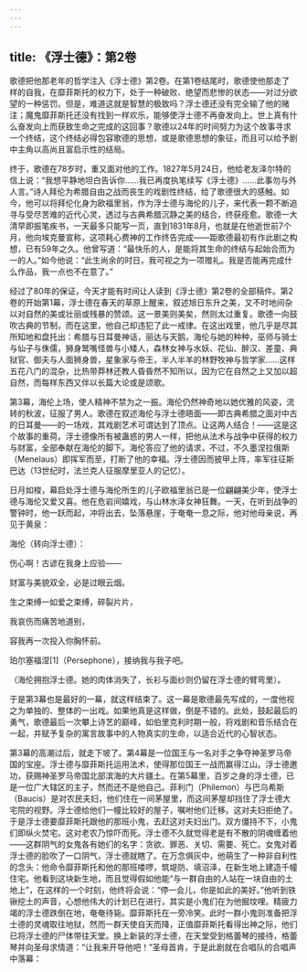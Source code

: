 ```yaml
---
---
---
```

title: 《浮士德》：第2卷
---




歌德把他那老年的哲学注入《浮士德》第2卷。在第1卷结尾时，歌德使他那走了样的自我，在靡菲斯托的权力下，处于一种破败、绝望而悲惨的状态——对过分欲望的一种惩罚。但是，难道这就是智慧的极致吗？浮士德还没有完全输了他的赌注；魔鬼靡菲斯托还没有找到一样欢乐，能够使浮士德不再奋发向上。世上真有什么奋发向上而获致生命之完成的这回事？歌德以24年的时间努力为这个故事寻求一个终结，这个终结必得包容歌德的思想，或是歌德思想的象征，而且可以给予剧中主角以高尚且富启示性的结局。

终于，歌德在78岁时，重又面对他的工作。1827年5月24日，他给老友泽尔特的信上说：“我想平静地坦白告诉你……我已再度执笔续写《浮士德》……此事勿与外人言。”诗人拜伦为希腊自由之战而丧生的戏剧性终结，给了歌德很大的感触。如今，他可以将拜伦化身为欧福里翁，作为浮士德与海伦的儿子，来代表一颗不断追寻与受尽苦难的近代心灵，透过与古典希腊沉静之美的结合，终获痊愈。歌德一大清早即振笔疾书，一天最多只能写一页，直到1831年8月，也就是在他逝世前7个月，他向埃克曼宣称，这项耗心费神的工作终告完成——距歌德最初有作此剧之构想，已有59年之久。他曾写道：“最快乐的人，是能将其生命的终结与起始合而为一的人。”如今他说：“此生尚余的时日，我可视之为一项赠礼。我是否能再完成什么作品，我一点也不在意了。”

经过了80年的保证，今天才能有时间让人读到《浮士德》第2卷的全部稿件。第2卷的开始第1幕，浮士德在春天的草原上醒来，叙述旭日东升之美，又不时地间杂以对自然的美或壮丽或残暴的赞颂。这一景美则美矣，然则太过重复。歌德一向鼓吹古典的节制，而在这里，他自己却违犯了此一戒律。在这出戏里，他几乎是尽其所知地和盘托出：希腊与日耳曼神话，丽达与天鹅，海伦与她的种种，巫师与骑士与仙子与侏儒，狮身鹫嘴怪兽与小矮人，森林女神与水妖、花仙、醉汉、差童、典狱官、御夫与人面狮身兽，星象家与帝王，半人半羊的林野牧神与哲学家……这样五花八门的混杂，比热带莽林还教人昏昏然不知所以，因为它在自然之上又加以超自然，而每样东西又伴以长篇大论或是颂歌。

第3幕，海伦上场，使人精神不禁为之一振。海伦仍然神奇地以她优雅的风姿，流转的秋波，征服了男人。歌德在叙述海伦与浮士德晤面——即古典希腊之面对中古的日耳曼——的一场戏，其戏剧艺术可谓达到了顶点。让这两人结合！——这是这个故事的重荷。浮士德像所有被蛊惑的男人一样，把他从法术与战争中获得的权力与财富，全部奉献在海伦的脚下。海伦答应了他的请求，不过，不久墨涅拉俄斯（Menelaus）即挥军而至，打断了他的幸福。浮士德因而披甲上阵，率军往征斯巴达（13世纪时，法兰克人征服摩里亚人的记忆）。

日月如梭，幕启处浮士德与海伦所生的儿子欧福里翁已是一位翩翩美少年，使浮士德与海伦又爱又喜。他在危岩间嬉戏，与山林水泽女神狂舞。一天，在听到战争的警钟时，他一跃而起，冲将出去，坠落悬崖，于奄奄一息之际，他对他母亲说，再见于黄泉：

海伦（转向浮士德）：

伤心啊！古谚在我身上应验——

财富与美貌双全，必是过眼云烟。

生之束缚一如爱之束缚，碎裂片片，

我哀伤而痛苦地道别，

容我再一次投入你胸怀前。

珀尔塞福涅[1]（Persephone），接纳我与我子吧。

（海伦拥抱浮士德。她的肉体消失了，长衫与面纱则仍留在浮士德的臂弯里）。



于是第3幕也是最好的一幕，就这样结束了。这一幕是歌德最先写成的，一度他视之为单独的、整体的一出戏。如果他真是这样做，倒是不错的。此处，鼓起最后的勇气，歌德最后一次攀上诗艺的巅峰，如伯里克利时期一般，将戏剧和音乐结合在一起，并赋予复杂的寓言故事中的人物真实的生命，以适合近代的心智状态。

第3幕的高潮过后，就走下坡了。第4幕是一位国王与一名对手之争夺神圣罗马帝国的宝座。浮士德与靡菲斯托运用法术，使得那位国王一战而赢得江山。浮士德邀功，获赐神圣罗马帝国北部滨海的大片疆土。在第5幕里，百岁之身的浮士德，已是一位广大辖区的主子，然而还不是他自己。菲利门（Philemon）与巴乌希斯（Baucis）是对农民夫妇，他们住在一间茅屋里，而这间茅屋却挡住了浮士德大宅院的视野。浮士德给他们一幢比较好的屋子，嘱咐他们迁移。这对夫妇拒绝了。于是浮士德要靡菲斯托跟他的那班小鬼，去赶这对夫妇出门。双方僵持不下，小鬼们即纵火焚宅。这对老农乃惊吓而死。浮士德不久就觉得老是有不散的阴魂缠着他——这群阴气的女鬼各有她们的名字：贪欲、罪恶、关切、需要、死亡。女鬼对着浮士德的脸吹了一口阴气，浮士德就瞎了。在万念俱灰中，他萌生了一种非自利性的念头：他命令靡菲斯托和他的那班喽啰，筑堤防、填沼泽，在新生地上建造千幢住宅。他看到这块新生地，而且觉得假如他能“与一群自由的人站在一块自由的土地上”，在这样的一个时刻，他终将会说：“停一会儿，你是如此的美好。”他听到铁锹挖土的声音，心想他伟大的计划已在进行，其实是小鬼们在为他掘坟哩。精疲力竭的浮士德跌倒在地，奄奄待毙。靡菲斯托在一旁冷笑。此时一群小鬼则准备把浮士德的灵魂取往地狱，然而一群天使自天而降，正值靡菲斯托看得出神之际，他们已将浮士德的尸体带往天堂。换上新装的浮士德，在天堂受到格蕾琴的接待，格蕾琴并向圣母求情道：“让我来开导他吧！”圣母首肯，于是此剧就在合唱队的合唱声中落幕：